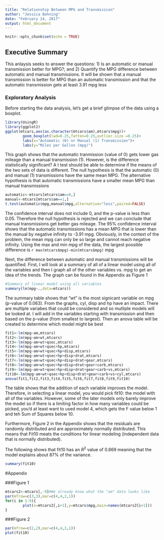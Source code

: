---
title: "Relationship Between MPG and Transmission"
author: "Jessica Bohning"
date: "February 24, 2017"
output: html_document
---

```{r setup, include=FALSE}
knitr::opts_chunk$set(echo = TRUE)
```

## Executive Summary
This anlaysis seeks to answer the questions: 1) Is an automatic or manual transmission better for MPG?; and 2) Quantify the MPG difference between automatic and manual transmissions. It will be shown that a manual transmission is better for MPG than an automatic transmission and that the automatic transmission gets at least 3.91 mpg less 

### Exploratory Analysis

Before starting the data analysis, let's get a brief glimpse of the data using a boxplot. 

```{r warning=FALSE, message=FALSE}
library(UsingR)
library(ggplot2)
ggplot(mtcars,aes(as.character(mtcars$am),mtcars$mpg))+
        geom_boxplot(lwd=0.25,fatten=0.25,outlier.size =0.25)+
        labs(x="Automatic (0) or Manual (1) Transmission")+
        labs(y="Miles per Gallon (mpg)")
```

This graph shows that the automatic tranmission (value of 0) gets lower gas mileage than a manual transmission (1). However, is the difference statistically significant? A t test should be able to determine if the means of the two sets of data is different. The null hypothesis is that the automatic (0) and manual (1) transmissions have the same mean MPG. The alternative hypothesis is that automatic transmissions have a smaller mean MPG than manual transmissions

```{r}
automatic<-mtcars[mtcars$am==0,]
manual<-mtcars[mtcars$am==1,]
t.test(automatic$mpg,manual$mpg,alternative="less",paired=FALSE)
```

The confidence interval does not include 0, and the p-value is less than 0.05. Therefore the null hypothesis is rejected and we can conclude that manual transmissions get better gas mileage. The 95% confidence interval shows that the automatic transmissions has a mean MPG that is lower than the manual by negative infinity to -3.91 mpg. Obviously, in the context of the problem, the mean mpg can only be so large and cannot reach negative infinity. Using the max and min mpg of the data, the largest possible difference is `r max(mtcars$mpg)-min(mtcars$mpg) ` mpg

Next, the difference between automatic and manual transmissions will be quantified. First, I will look at a summary of all of a linear model using all of the variables and then I graph all of the other variables vs. mpg to get an idea of the trends. The graph can be found in the Appendix as Figure 1

```{r}
#Summary of linear model using all variables
summary(lm(mpg~.,data=mtcars))
```

The summary table shows that "wt" is the most signicant variable on mpg (p-value of 0.063). From the graphs, cyl, disp and hp have an impact. There are multiple variabes that could be considered and so mutliple models will be looked at. I will add in the variables starting with transmission and then based on the p-value (from smallest to largest). Then an anova table will be created to determine which model might be best

```{r}
fit1<-lm(mpg~am,mtcars) 
fit2<-lm(mpg~am+wt,mtcars)
fit3<-lm(mpg~am+wt+qsec,mtcars)
fit4<-lm(mpg~am+wt+qsec+hp,mtcars)
fit5<-lm(mpg~am+wt+qsec+hp+disp,mtcars)
fit6<-lm(mpg~am+wt+qsec+hp+disp+drat,mtcars)
fit7<-lm(mpg~am+wt+qsec+hp+disp+drat+gear,mtcars)
fit8<-lm(mpg~am+wt+qsec+hp+disp+drat+gear+carb,mtcars)
fit9<-lm(mpg~am+wt+qsec+hp+disp+drat+gear+carb+vs,mtcars)
fit10<-lm(mpg~am+wt+qsec+hp+disp+drat+gear+carb+vs+cyl,mtcars)
anova(fit1,fit2,fit3,fit4,fit5,fit6,fit7,fit8,fit9,fit10)
```

The table shows that the addition of each variable improves the model. Therefore, in selecting a linear model, you would pick fit10: the model with all of the variables. However, some of the later models only barely improve the model so if there is a limiting factor in how many variables could be picked, you'd at least want to used model 4, which gets the F value below 1 and teh Sum of Squares below 10. 

Furthermore, Figure 2 in the Appendix shows that the residuals are randomly distributed and are approximately normally distributed. This means that Fit10 meats the conditions for linear modeling (independent data that is normally distributed).

The following shows that fit10 has an $R^{2}$ value of 0.869 meaning that the model explains about 87% of the variance. 

```{r}
summary(fit10)
```

#Appendix

###Figure 1
```{r}
mtcars2<-mtcars[,-9]#We already know what the "am" data looks like
par(mfrow=c(3,3),mar=c(4,4,2,1))
for(i in 1:9){
        plot(x=mtcars2[,i+1],y=mtcars$mpg,main=names(mtcars2[i+1]))
}
```

###Figure 2
```{r}
par(mfrow=c(2,2),mar=c(4,4,2,1))
plot(fit10)
```